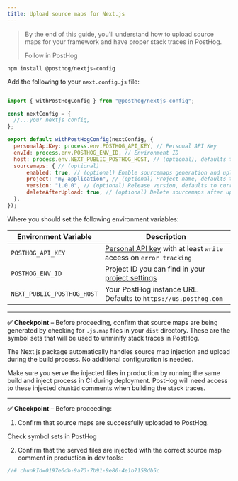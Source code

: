 ```yaml
---
title: Upload source maps for Next.js
---
```



> By the end of this guide, you'll understand how to upload source maps for your framework and have proper stack traces in PostHog.
>
> <CallToAction type="primary" to="https://us.posthog.com/onboarding/error_tracking?step=source_maps">
>    Follow in PostHog
> </CallToAction>

<Steps>
<Step title="Install the PostHog Next.js config package" subtitle="Your goal in this step: Install the PostHog Next.js config package." badge="required">

  ```shell
  npm install @posthog/nextjs-config
  ```

</Step>
<Step title="Add PostHog config to your Next.js app" subtitle="Your goal in this step: Add PostHog config to your Next.js app." badge="required">

  Add the following to your `next.config.js` file:

  ```js file=next.config.js

  import { withPostHogConfig } from "@posthog/nextjs-config";

  const nextConfig = {
    //...your nextjs config,
  };

  export default withPostHogConfig(nextConfig, {
    personalApiKey: process.env.POSTHOG_API_KEY, // Personal API Key
    envId: process.env.POSTHOG_ENV_ID, // Environment ID
    host: process.env.NEXT_PUBLIC_POSTHOG_HOST, // (optional), defaults to https://us.posthog.com
    sourcemaps: { // (optional)
        enabled: true, // (optional) Enable sourcemaps generation and upload, default to true on production builds
        project: "my-application", // (optional) Project name, defaults to repository name
        version: "1.0.0", // (optional) Release version, defaults to current git commit
        deleteAfterUpload: true, // (optional) Delete sourcemaps after upload, defaults to true
    },
  });

  ```

  Where you should set the following environment variables:

  | Environment Variable | Description |
  | --- | --- |
  | `POSTHOG_API_KEY` | [Personal API key](https://app.posthog.com/settings/user-api-keys#variables) with at least `write` access on `error tracking` |
  | `POSTHOG_ENV_ID` | Project ID you can find in your [project settings](https://app.posthog.com/settings/environment#variables) |
  | `NEXT_PUBLIC_POSTHOG_HOST` | Your PostHog instance URL. Defaults to `https://us.posthog.com` |

  ---

  **✅ Checkpoint** – Before proceeding, confirm that source maps are being generated by checking for `.js.map` files in your `dist` directory. These are the symbol sets that will be used to unminify stack traces in PostHog.

</Step>
<Step title="Inject and upload source maps" subtitle="Your goal in this step: Automatically inject metadata during the build process." badge="required">
 
  The Next.js package automatically handles source map injection and upload during the build process. No additional configuration is needed.

  Make sure you serve the injected files in production by running the same build and inject process in CI during deployment. PostHog will need access to these injected `chunkId` comments when building the stack traces.

  --- 

  **✅ Checkpoint** – Before proceeding:

  1. Confirm that source maps are successfully uploaded to PostHog. 


  <div className="mt-4 mb-2">

  <CallToAction type="primary" to="https://us.posthog.com/settings/project-error-tracking#error-tracking-symbol-sets">
      Check symbol sets in PostHog
  </CallToAction>

  </div>

  2. Confirm that the served files are injected with the correct source map comment in production in dev tools:

  ```js 
  //# chunkId=0197e6db-9a73-7b91-9e80-4e1b7158db5c
  ``` 

</Step>
</Steps>